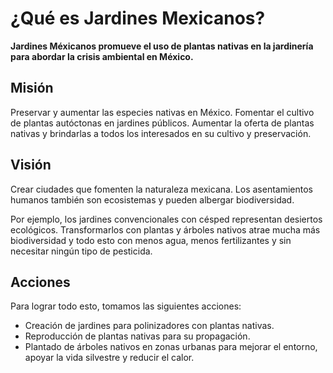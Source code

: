 # ¿Qué es Jardines Mexicanos?

**Jardines Méxicanos promueve el uso de plantas nativas en la jardinería para abordar la crisis ambiental en México.**

## Misión

Preservar y aumentar las especies nativas en México. Fomentar el cultivo de plantas autóctonas en jardines públicos.
Aumentar la oferta de plantas nativas y brindarlas a todos los interesados en su cultivo y preservación.

## Visión

Crear ciudades que fomenten la naturaleza mexicana. Los asentamientos humanos también son ecosistemas y
pueden albergar biodiversidad.

Por ejemplo, los jardines convencionales con césped representan desiertos ecológicos.
Transformarlos con plantas y árboles nativos atrae mucha más biodiversidad y todo esto con menos agua,
menos fertilizantes y sin necesitar ningún tipo de pesticida.

## Acciones

Para lograr todo esto, tomamos las siguientes acciones:

- Creación de jardines para polinizadores con plantas nativas.
- Reproducción de plantas nativas para su propagación.
- Plantado de árboles nativos en zonas urbanas para mejorar el entorno, apoyar la vida silvestre y reducir el calor.
